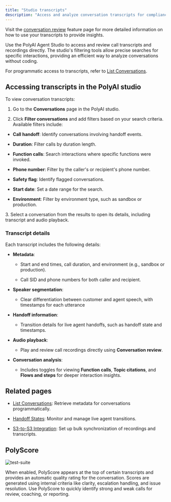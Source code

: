 ```yaml
---
title: "Studio transcripts"
description: "Access and analyze conversation transcripts for compliance, quality assurance, and reporting."
---
```


<Note>Visit the [conversation review](/analytics/conversations/review) feature page for more detailed information on how to use your transcripts to provide insights.</Note>

Use the PolyAI Agent Studio to access and review call transcripts and recordings directly. The studio's filtering tools allow precise searches for specific interactions, providing an efficient way to analyze conversations without coding.

For programmatic access to transcripts, refer to [List Conversations](/call-data/conversations-api/list-conversations).

## Accessing transcripts in the PolyAI studio

To view conversation transcripts:

1. Go to the **Conversations** page in the PolyAI studio.

2. Click **Filter conversations** and add filters based on your search criteria. Available filters include:

* &#x20;**Call handoff**: Identify conversations involving handoff events.

* &#x20;**Duration**: Filter calls by duration length.

* &#x20;**Function calls**: Search interactions where specific functions were invoked.

* &#x20;**Phone number**: Filter by the caller's or recipient's phone number.

* &#x20;**Safety flag**: Identify flagged conversations.

* &#x20;**Start date**: Set a date range for the search.

* &#x20;**Environment**: Filter by environment type, such as sandbox or production.

3\. Select a conversation from the results to open its details, including transcript and audio playback.

### Transcript details

Each transcript includes the following details:

* **Metadata**:

  * Start and end times, call duration, and environment (e.g., sandbox or production).

  * Call SID and phone numbers for both caller and recipient.

* **Speaker segmentation**:

  * Clear differentiation between customer and agent speech, with timestamps for each utterance&#x20;

* **Handoff information**:

  * Transition details for live agent handoffs, such as handoff state and timestamps.

* &#x20;**Audio playback**:

  * &#x20;Play and review call recordings directly using **Conversation review**.

* &#x20;**Conversation analysis**:

  * &#x20;Includes toggles for viewing **Function calls**, **Topic citations**, and **Flows and steps** for deeper interaction insights.

## Related pages

* &#x20;[List Conversations](/call-data/conversations-api/list-conversations): Retrieve metadata for conversations programmatically.

* &#x20;[Handoff States](/call-data/conversations-api/handoff-states): Monitor and manage live agent transitions.

* [S3-to-S3 Integration](./s3-to-s3): Set up bulk synchronization of recordings and transcripts.

## PolyScore

![test-suite](/images/polyscore.png)

When enabled, PolyScore appears at the top of certain transcripts and provides an automatic quality rating for the conversation. Scores are generated using internal criteria like clarity, escalation handling, and issue resolution. Use PolyScore to quickly identify strong and weak calls for review, coaching, or reporting.